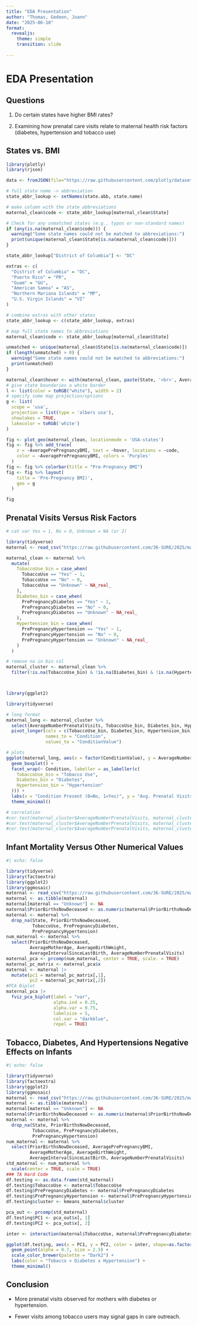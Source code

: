 ```yaml
---
title: "EDA Presentation"
author: "Thomas, Gedeon, Joann"
date: "2025-06-10"
format: 
  revealjs:
    theme: simple
    transition: slide
    
---
```


# EDA Presentation

## Questions

1) Do certain states have higher BMI rates?

2) Examining how prenatal care visits relate to maternal health risk factors (diabetes, hypertension and tobacco use)

## States vs. BMI {.scollable}

```r

library(plotly)
library(rjson)

data <- fromJSON(file="https://raw.githubusercontent.com/plotly/datasets/master/geojson-counties-fips.json")

# full state name -> abbreviation
state_abbr_lookup <- setNames(state.abb, state.name)

# make column with the state abbreviations
maternal_clean$code <- state_abbr_lookup[maternal_clean$State]

# Check for any unmatched states (e.g., typos or non-standard names)
if (any(is.na(maternal_clean$code))) {
  warning("Some state names could not be matched to abbreviations:")
  print(unique(maternal_clean$State[is.na(maternal_clean$code)]))
}

state_abbr_lookup["District of Columbia"] <- "DC"

extras <- c(
  "District of Columbia" = "DC",
  "Puerto Rico" = "PR",
  "Guam" = "GU",
  "American Samoa" = "AS",
  "Northern Mariana Islands" = "MP",
  "U.S. Virgin Islands" = "VI"
)

# combine extras with other states
state_abbr_lookup <- c(state_abbr_lookup, extras)

# map full state names to abbreviations
maternal_clean$code <- state_abbr_lookup[maternal_clean$State]

unmatched <- unique(maternal_clean$State[is.na(maternal_clean$code)])
if (length(unmatched) > 0) {
  warning("Some state names could not be matched to abbreviations:")
  print(unmatched)
}

maternal_clean$hover <- with(maternal_clean, paste(State, '<br>', AveragePrePregnancyBMI))
# give state boundaries a white border
l <- list(color = toRGB("white"), width = 2)
# specify some map projection/options
g <- list(
  scope = 'usa',
  projection = list(type = 'albers usa'),
  showlakes = TRUE,
  lakecolor = toRGB('white')
)

fig <- plot_geo(maternal_clean, locationmode = 'USA-states')
fig <- fig %>% add_trace(
    z = ~AveragePrePregnancyBMI, text = ~hover, locations = ~code,
    color = ~AveragePrePregnancyBMI, colors = 'Purples'
  )
fig <- fig %>% colorbar(title = "Pre-Pregnancy BMI")
fig <- fig %>% layout(
    title = 'Pre-Pregnancy BMI)',
    geo = g
  )

fig

```

## Prenatal Visits Versus Risk Factors {.scrollable}

```r
# cat var Yes = 1, No = 0, Unknown = NA (or 2)

library(tidyverse)
maternal <- read_csv("https://raw.githubusercontent.com/36-SURE/2025/main/data/maternal.csv")

maternal_clean <- maternal %>%
  mutate(
    TobaccoUse_bin = case_when(
      TobaccoUse == "Yes" ~ 1,
      TobaccoUse == "No" ~ 0,
      TobaccoUse == "Unknown" ~ NA_real_
    ),
    Diabetes_bin = case_when(
      PrePregnancyDiabetes == "Yes" ~ 1,
      PrePregnancyDiabetes == "No" ~ 0,
      PrePregnancyDiabetes == "Unknown" ~ NA_real_
    ),
    Hypertension_bin = case_when(
      PrePregnancyHypertension == "Yes" ~ 1,
      PrePregnancyHypertension == "No" ~ 0,
      PrePregnancyHypertension == "Unknown" ~ NA_real_
    )
  )

# remove na in bin col
maternal_cluster <- maternal_clean %>%
  filter(!is.na(TobaccoUse_bin) & !is.na(Diabetes_bin) & !is.na(Hypertension_bin))



library(ggplot2)

library(tidyverse)

# long format
maternal_long <- maternal_cluster %>%
  select(AverageNumberPrenatalVisits, TobaccoUse_bin, Diabetes_bin, Hypertension_bin) %>%
  pivot_longer(cols = c(TobaccoUse_bin, Diabetes_bin, Hypertension_bin),
               names_to = "Condition",
               values_to = "ConditionValue")

# plots
ggplot(maternal_long, aes(x = factor(ConditionValue), y = AverageNumberPrenatalVisits)) +
  geom_boxplot() +
  facet_wrap(~ Condition, labeller = as_labeller(c(
    TobaccoUse_bin = "Tobacco Use",
    Diabetes_bin = "Diabetes",
    Hypertension_bin = "Hypertension"
  ))) +
  labs(x = "Condition Present (0=No, 1=Yes)", y = "Avg. Prenatal Visits") +
  theme_minimal()

# correlation 
#cor.test(maternal_cluster$AverageNumberPrenatalVisits, maternal_cluster$TobaccoUse_bin)
#cor.test(maternal_cluster$AverageNumberPrenatalVisits, maternal_cluster$Diabetes_bin)
#cor.test(maternal_cluster$AverageNumberPrenatalVisits, maternal_cluster$Hypertension_bin)

```


## Infant Mortality Versus Other Numerical Values {.scrollable}


```r

#| echo: false

library(tidyverse)
library(factoextra)
library(ggplot2)
library(ggmosaic)
maternal <- read_csv("https://raw.githubusercontent.com/36-SURE/2025/main/data/maternal.csv")
maternal <- as.tibble(maternal)
maternal[maternal == "Unknown"] <- NA
maternal$PriorBirthsNowDeceased <- as.numeric(maternal$PriorBirthsNowDeceased)
maternal <- maternal %>% 
  drop_na(State, PriorBirthsNowDeceased, 
          TobaccoUse, PrePregnancyDiabetes, 
          PrePregnancyHypertension)
num_maternal <- maternal %>% 
  select(PriorBirthsNowDeceased, 
         AverageMotherAge, AverageBirthWeight,    
         AverageIntervalSinceLastBirth, AverageNumberPrenatalVisits)
maternal_pca <- prcomp(num_maternal, center = TRUE, scale. = TRUE)
maternal_pc_matrix <- maternal_pca$x
maternal <- maternal |> 
  mutate(pc1 = maternal_pc_matrix[,1], 
         pc2 = maternal_pc_matrix[,2])
#PCA Biplot
maternal_pca |> 
  fviz_pca_biplot(label = "var",
                  alpha.ind = 0.25,
                  alpha.var = 0.75,
                  labelsize = 5,
                  col.var = "darkblue",
                  repel = TRUE)

```

## Tobacco, Diabetes, And Hypertensions Negative Effects on Infants {.scrollable}


```r

#| echo: false

library(tidyverse)
library(factoextra)
library(ggplot2)
library(ggmosaic)
maternal <- read_csv("https://raw.githubusercontent.com/36-SURE/2025/main/data/maternal.csv")
maternal <- as.tibble(maternal)
maternal[maternal == "Unknown"] <- NA
maternal$PriorBirthsNowDeceased <- as.numeric(maternal$PriorBirthsNowDeceased)
maternal <- maternal %>% 
  drop_na(State, PriorBirthsNowDeceased, 
          TobaccoUse, PrePregnancyDiabetes, 
          PrePregnancyHypertension)
num_maternal <- maternal %>% 
  select(PriorBirthsNowDeceased, AveragePrePregnancyBMI, 
         AverageMotherAge, AverageBirthWeight,    
         AverageIntervalSinceLastBirth, AverageNumberPrenatalVisits)
std_maternal <- num_maternal %>% 
  scale(center = TRUE, scale = TRUE)
### TA Hard Code
df.testing <- as.data.frame(std_maternal)
df.testing$TobaccoUse <- maternal$TobaccoUse
df.testing$PrePregnancyDiabetes <- maternal$PrePregnancyDiabetes
df.testing$PrePregnancyHypertension <- maternal$PrePregnancyHypertension
df.testing$cluster <- kmeans_maternal$cluster

pca_out <- prcomp(std_maternal)
df.testing$PC1 <- pca_out$x[, 1]
df.testing$PC2 <- pca_out$x[, 2]

inter <- interaction(maternal$TobaccoUse, maternal$PrePregnancyDiabetes, maternal$PrePregnancyHypertension)

ggplot(df.testing, aes(x = PC1, y = PC2, color = inter, shape=as.factor(cluster))) +
  geom_point(alpha = 0.7, size = 2.5) +
  scale_color_brewer(palette = "Dark2") +
  labs(color = "Tobacco × Diabetes x Hypertension") +
  theme_minimal()

```

## Conclusion

- More prenatal visits observed for mothers with diabetes or hypertension.

- Fewer visits among tobacco users may signal gaps in care outreach.
